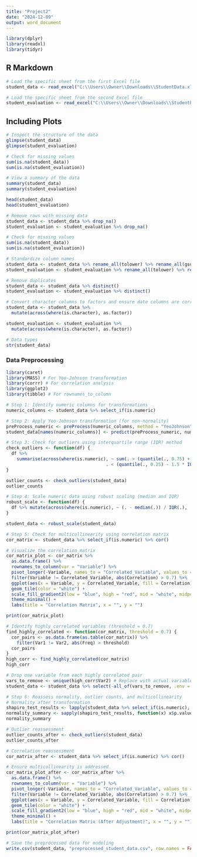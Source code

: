 ---
title: "Project2"
date: "2024-12-09"
output: word_document
---

```{r}
library(dplyr)
library(readxl)
library(tidyr)

```

## R Markdown


```{r}
# Load the specific sheet from the first Excel file
student_data <- read_excel("C:\\Users\\Owner\\Downloads\\StudentData.xlsx", sheet = "Subset")

# Load the specific sheet from the second Excel file
student_evaluation <- read_excel("C:\\Users\\Owner\\Downloads\\StudentEvaluation.xlsx", sheet = "Subset (2)")

```

## Including Plots
```{r}
# Inspect the structure of the data
glimpse(student_data)
glimpse(student_evaluation)
```

```{r}
# Check for missing values
sum(is.na(student_data))
sum(is.na(student_evaluation))
```

```{r}
# View a summary of the data
summary(student_data)
summary(student_evaluation)
```

```{r}
head(student_data)
head(student_evaluation)

```

```{r}
# Remove rows with missing data
student_data <- student_data %>% drop_na()
student_evaluation <- student_evaluation %>% drop_na()

```

```{r}

# Check for missing values
sum(is.na(student_data))
sum(is.na(student_evaluation))


```

```{r}
# Standardize column names
student_data <- student_data %>% rename_all(tolower) %>% rename_all(gsub, pattern = " ", replacement = "_")
student_evaluation <- student_evaluation %>% rename_all(tolower) %>% rename_all(gsub, pattern = " ", replacement = "_")


```

```{r}
# Remove duplicates
student_data <- student_data %>% distinct()
student_evaluation <- student_evaluation %>% distinct()
```

```{r}
# Convert character columns to factors and ensure date columns are correctly formatted
student_data <- student_data %>%
  mutate(across(where(is.character), as.factor))

student_evaluation <- student_evaluation %>%
  mutate(across(where(is.character), as.factor))
```

```{r}
# Data types
str(student_data)

```

### Data Preprocessing

```{r}
library(caret)
library(MASS) # For Yeo-Johnson transformation
library(corrr) # For correlation analysis
library(ggplot2)
library(tibble) # For rownames_to_column
```


```{r}
# Step 1: Identify numeric columns for transformations
numeric_columns <- student_data %>% select_if(is.numeric)

# Step 2: Apply Yeo-Johnson transformation (for non-normality)
preProcess_numeric <- preProcess(numeric_columns, method = "YeoJohnson")
student_data[names(numeric_columns)] <- predict(preProcess_numeric, numeric_columns)

# Step 3: Check for outliers using interquartile range (IQR) method
check_outliers <- function(df) {
  df %>%
    summarise(across(where(is.numeric), ~ sum(. > (quantile(., 0.75) + 1.5 * IQR(.)) |
                                      . < (quantile(., 0.25) - 1.5 * IQR(.)), na.rm = TRUE)))
}

outlier_counts <- check_outliers(student_data)
outlier_counts

# Step 4: Scale numeric data using robust scaling (median and IQR)
robust_scale <- function(df) {
  df %>% mutate(across(where(is.numeric), ~ (. - median(.)) / IQR(.), .names = "{.col}_scaled"))
}

student_data <- robust_scale(student_data)

# Step 5: Check for multicollinearity using correlation matrix
cor_matrix <- student_data %>% select_if(is.numeric) %>% cor()

# Visualize the correlation matrix
cor_matrix_plot <- cor_matrix %>%
  as.data.frame() %>%
  rownames_to_column(var = "Variable") %>%
  pivot_longer(-Variable, names_to = "Correlated_Variable", values_to = "Correlation") %>%
  filter(Variable != Correlated_Variable, abs(Correlation) > 0.7) %>%
  ggplot(aes(x = Variable, y = Correlated_Variable, fill = Correlation)) +
  geom_tile(color = "white") +
  scale_fill_gradient2(low = "blue", high = "red", mid = "white", midpoint = 0) +
  theme_minimal() +
  labs(title = "Correlation Matrix", x = "", y = "")

print(cor_matrix_plot)

# Identify highly correlated variables (threshold = 0.7)
find_highly_correlated <- function(cor_matrix, threshold = 0.7) {
  cor_pairs <- as.data.frame(as.table(cor_matrix)) %>%
    filter(Var1 != Var2, abs(Freq) > threshold)
  cor_pairs
}
high_corr <- find_highly_correlated(cor_matrix)
high_corr

# Drop one variable from each highly correlated pair
vars_to_remove <- unique(high_corr$Var2) # Replace with actual variable names if needed
student_data <- student_data %>% select(-all_of(vars_to_remove, .env = environment()))

# Step 6: Reassess normality, outlier counts, and multicollinearity
# Normality after transformation
shapiro_test_results <- lapply(student_data %>% select_if(is.numeric), shapiro.test)
normality_summary <- sapply(shapiro_test_results, function(x) x$p.value)
normality_summary

# Outlier reassessment
outlier_counts_after <- check_outliers(student_data)
outlier_counts_after

# Correlation reassessment
cor_matrix_after <- student_data %>% select_if(is.numeric) %>% cor()

# Ensure multicollinearity is addressed
cor_matrix_plot_after <- cor_matrix_after %>%
  as.data.frame() %>%
  rownames_to_column(var = "Variable") %>%
  pivot_longer(-Variable, names_to = "Correlated_Variable", values_to = "Correlation") %>%
  filter(Variable != Correlated_Variable, abs(Correlation) > 0.7) %>%
  ggplot(aes(x = Variable, y = Correlated_Variable, fill = Correlation)) +
  geom_tile(color = "white") +
  scale_fill_gradient2(low = "blue", high = "red", mid = "white", midpoint = 0) +
  theme_minimal() +
  labs(title = "Correlation Matrix (After Adjustment)", x = "", y = "")

print(cor_matrix_plot_after)

# Save the preprocessed data for modeling
write.csv(student_data, "preprocessed_student_data.csv", row.names = FALSE)
```





